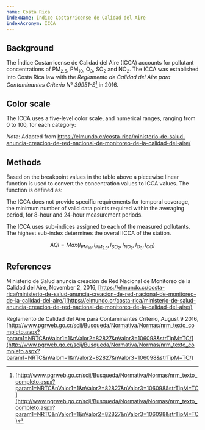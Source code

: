 ```yaml
---
name: Costa Rica
indexName: Índice Costarricense de Calidad del Aire
indexAcronym: ICCA
---
```



## Background

The Índice Costarricense de Calidad del Aire (ICCA) accounts for pollutant
concentrations of PM<sub>2.5</sub>, PM<sub>10</sub>, O<sub>3</sub>,
SO<sub>2</sub> and NO<sub>2</sub>. The ICCA was established into Costa Rica law with the _Reglamento de Calidad del Aire para Contaminantes Criterio N° 39951-S_[^1] in 2016.

## Color scale

The ICCA uses a five-level color scale, and numerical ranges, ranging from 0 to
100, for each category:

<ColorScale index="costa-rica" value={true} />

_Note_: Adapted from https://elmundo.cr/costa-rica/ministerio-de-salud-anuncia-creacion-de-red-nacional-de-monitoreo-de-la-calidad-del-aire/

## Methods

<BreakpointsTable index="costa-rica" />

Based on the breakpoint values in the table above a piecewise linear function is used to convert the concentration values to ICCA values. The function is defined as:

<PiecewiseLatexDoc label="ICCA" />

The ICCA does not provide specific requirements for temporal coverage, the minimum number of valid data points required within the averaging period, for 8-hour and 24-hour measurement periods.

The ICCA uses sub-indices assigned to each of the measured pollutants. The highest sub-index determines the overall ICCA of the station.

$$
{AQI} = {Max}({I}_{PM_{10}},{I}_{PM_{2.5}},{I}_{SO_{2}},{I}_{NO_{2}},{I}_{O_{3}},{I}_{CO})
$$

## References

Ministerio de Salud anuncia creación de Red Nacional de Monitoreo de la Calidad
del Aire, November 2, 2016,
[https://elmundo.cr/costa-rica/ministerio-de-salud-anuncia-creacion-de-red-nacional-de-monitoreo-de-la-calidad-del-aire/](https://elmundo.cr/costa-rica/ministerio-de-salud-anuncia-creacion-de-red-nacional-de-monitoreo-de-la-calidad-del-aire/)

Reglamento de Calidad del Aire para Contaminantes Criterio, August 9 2016,
[http://www.pgrweb.go.cr/scij/Busqueda/Normativa/Normas/nrm_texto_completo.aspx?param1=NRTC&nValor1=1&nValor2=82827&nValor3=106098&strTipM=TC/](http://www.pgrweb.go.cr/scij/Busqueda/Normativa/Normas/nrm_texto_completo.aspx?param1=NRTC&nValor1=1&nValor2=82827&nValor3=106098&strTipM=TC/)

[^1]: [http://www.pgrweb.go.cr/scij/Busqueda/Normativa/Normas/nrm_texto_completo.aspx?param1=NRTC&nValor1=1&nValor2=82827&nValor3=106098&strTipM=TC](http://www.pgrweb.go.cr/scij/Busqueda/Normativa/Normas/nrm_texto_completo.aspx?param1=NRTC&nValor1=1&nValor2=82827&nValor3=106098&strTipM=TC)
